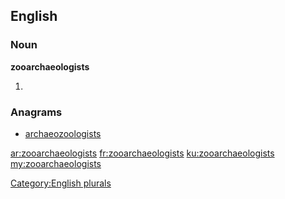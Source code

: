 ==English==

===Noun===
'''zooarchaeologists'''

# {{plural of|[[zooarchaeologist]]}}

===Anagrams===
* [[archaeozoologists#English|archaeozoologists]]

[[Category:English plurals]]

[[ar:zooarchaeologists]]
[[fr:zooarchaeologists]]
[[ku:zooarchaeologists]]
[[my:zooarchaeologists]]